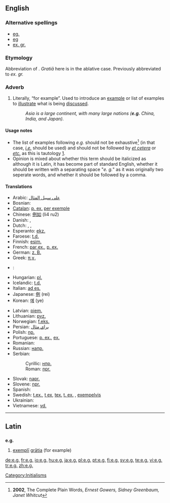 {{also|eg|ég|.eg|eg.|EG|Eg|-eg-|eg-}}
==English==

===Alternative spellings===
* [[eg.]]
* [[eg]]
* [[ex. gr.]]

===Etymology===
Abbreviation of {{etyl|la}} {{term|exempli gratia|exempli gratiā|lang=la|for example}}. ''Gratiā'' here is in the ablative case. Previously abbreviated to ''ex. gr.''

===Adverb===
{{en-adv|-}}

# {{context|[[abbreviation]]|[[initialism]]}} Literally, “for example”.  Used to introduce an [[example]] or list of examples to [[illustrate]] what is being [[discuss]]ed.
#: ''Asia is a large continent, with many large nations ('''e.g.''' China, India, and Japan).''

====Usage notes====
* The list of examples following ''e.g.'' should not be exhaustive<ref>'''2002''', The Complete Plain Words, ''Ernest Gowers, Sidney Greenbaum, Janet Whitcut''</ref> (in that case, ''[[i.e.]]'' should be used) and should not be followed by ''[[et cetera]]'' or ''[[etc.]]'' as this is tautology [http://en.wikipedia.org/wiki/Tautology_(rhetoric)].
* Opinion is mixed about whether this term should be italicized as although it is Latin, it has become part of standard English, whether it should be written with a separating space "''e. g.''" as it was originally two seperate words, and whether it should be followed by a comma.

====Translations====
{{trans-top|abbreviation for “for example”}}
* Arabic: [[على سبيل المثال]]
* Bosnian: {{t-|bs|npr.}} {{i|[[na]] [[primjer]]}}
* [[Catalan]]: [[p. ex.]] [[per exemple]]
* Chinese: [[例如]] (li4 ru2)
* Danish: {{t+|da|f.eks.}}, {{t+|da|fx}} {{i|[[for eksempel]]}}
* Dutch: {{t-|nl|bv.}}, {{t-|nl|bijv.}}, {{t|nl|bvb.}} {{i|{{t+|nl|bijvoorbeeld}}}}
* Esperanto: [[ekz.]] {{i|[[ekzemple]]}}
* Faroese: [[t.d.]] {{i|[[til dømis]]}}
* Finnish: [[esim.]] {{i|[[esimerkiksi]]}}
* French: [[par ex.]], [[p. ex.]] {{i|[[par exemple]]}}<!-- are both right? -->
* German: [[z. B.]] {{i|[[zum Beispiel]]}}
* Greek: [[π.χ.]] {{i|[[παραδείγματος χάριν]]}}
* {{ttbc|Hebrew}}: {{i|{{t|he|לדוגמא|sc=Hebr}}}}
* Hungarian: [[pl.]] {{i|[[például]]}}
* Icelandic: [[t.d.]] {{i|[[til dæmis]]}}
* Italian: [[ad es.]] {{i|[[ad esempio]]}}
* Japanese: [[例]] (rei)
* Korean: [[예]] (ye)
{{trans-mid}}
* Latvian: [[piem.]] {{i|[[piemēram]]}}
* Lithuanian: [[pvz.]] {{i|[[pavyzdžiui]]}}
* Norwegian: [[f.eks.]] {{i|[[for eksempel]]}}
* Persian: [[براي مثال]]
* Polish: [[np.]] {{i|[[na]] [[przykład]]}}
* Portuguese: [[p. ex.]], [[ex.]] {{i|[[por exemplo]]}}
* Romanian: {{t-|ro|de exemplu}}
* Russian: [[напр.]] {{i|[[например]]}}
* Serbian:
*: Cyrillic: [[нпр.]] {{i|[[на]] [[пример]]}}
*: Roman: [[npr.]] {{i|[[na]] [[primer]]}}
* Slovak: [[napr.]] {{i|[[napríklad]]}}
* Slovene: [[npr.]] {{i|[[na]] [[primer]]}}
* Spanish: {{t-|es|por ejemplo}}
* Swedish: [[t.ex.]], [[t ex]], [[tex.]] [[t. ex.]] {{i|[[till exempel]]}}, [[exempelvis]]
* Ukrainian: {{t|uk|наприклад|tr=napryklad|sc=Cyrl|xs=Ukrainian}}
* Vietnamese: [[vd.]] {{i|[[ví dụ]]}}
{{trans-bottom}}

[[Category:Initialisms]]

----

==Latin==

==={{abbreviation|Latin}}===
'''e.g.'''

# [[exemplum#Latin|exemplī]] [[gratia|grātia]] (for example)

[[de:e.g.]]
[[fr:e.g.]]
[[io:e.g.]]
[[hu:e.g.]]
[[ja:e.g.]]
[[pl:e.g.]]
[[pt:e.g.]]
[[fi:e.g.]]
[[sv:e.g.]]
[[te:e.g.]]
[[vi:e.g.]]
[[tr:e.g.]]
[[zh:e.g.]]